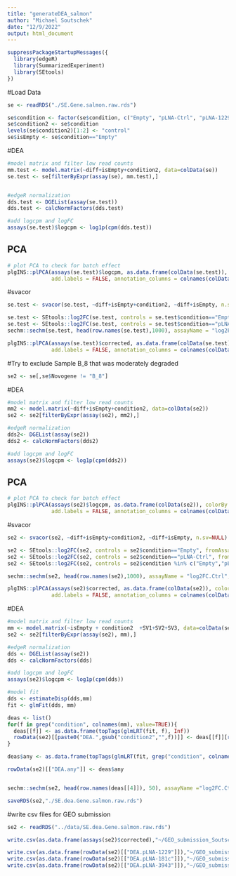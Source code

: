 ```yaml
---
title: "generateDEA_salmon"
author: "Michael Soutschek"
date: "12/9/2022"
output: html_document
---
```




```r
suppressPackageStartupMessages({
  library(edgeR)
  library(SummarizedExperiment)
  library(SEtools)
})
```


#Load Data
```r
se <- readRDS("./SE.Gene.salmon.raw.rds")
```

```r
se$condition <- factor(se$condition, c("Empty", "pLNA-Ctrl", "pLNA-1229", "pLNA-181c", "pLNA-3943"))
se$condition2 <- se$condition
levels(se$condition2)[1:2] <- "control"
se$isEmpty <- se$condition=="Empty"
```


#DEA
```r
#model matrix and filter low read counts
mm.test <- model.matrix(~diff+isEmpty+condition2, data=colData(se))
se.test <- se[filterByExpr(assay(se), mm.test),]


#edgeR normalization
dds.test <- DGEList(assay(se.test))
dds.test <- calcNormFactors(dds.test)

#add logcpm and logFC
assays(se.test)$logcpm <- log1p(cpm(dds.test))
```



## PCA

```r
# plot PCA to check for batch effect
plgINS::plPCA(assays(se.test)$logcpm, as.data.frame(colData(se.test)), colorBy = "condition", shapeBy = "diff",
              add.labels = FALSE, annotation_columns = colnames(colData(se.test)))
```


#svacor

```r
se.test <- svacor(se.test, ~diff+isEmpty+condition2, ~diff+isEmpty, n.sv=1)

se.test <- SEtools::log2FC(se.test, controls = se.test$condition=="Empty", fromAssay = "corrected", toAssay = "log2FC.Emp", isLog = TRUE)
se.test <- SEtools::log2FC(se.test, controls = se.test$condition=="pLNA-Ctrl", fromAssay = "corrected", toAssay = "log2FC.Ctrl", isLog = TRUE)
sechm::sechm(se.test, head(row.names(se.test),1000), assayName = "log2FC.Ctrl", top_annotation="diff",gaps_at="condition")
```


```r
plgINS::plPCA(assays(se.test)$corrected, as.data.frame(colData(se.test)), colorBy = "condition", shapeBy = "diff",
              add.labels = FALSE, annotation_columns = colnames(colData(se.test)))
```



#Try to exclude Sample B_8 that was moderately degraded 
```r
se2 <- se[,se$Novogene != "B_8"]
```



#DEA
```r
#model matrix and filter low read counts
mm2 <- model.matrix(~diff+isEmpty+condition2, data=colData(se2))
se2 <- se2[filterByExpr(assay(se2), mm2),]

#edgeR normalization
dds2<- DGEList(assay(se2))
dds2 <- calcNormFactors(dds2)

#add logcpm and logFC
assays(se2)$logcpm <- log1p(cpm(dds2))
```



## PCA

```r
# plot PCA to check for batch effect
plgINS::plPCA(assays(se2)$logcpm, as.data.frame(colData(se2)), colorBy = "condition", shapeBy = "diff",
              add.labels = FALSE, annotation_columns = colnames(colData(se2)))
```



#svacor

```r
se2 <- svacor(se2, ~diff+isEmpty+condition2, ~diff+isEmpty, n.sv=NULL)

se2 <- SEtools::log2FC(se2, controls = se2$condition=="Empty", fromAssay = "corrected", toAssay = "log2FC.Emp", isLog = TRUE)
se2 <- SEtools::log2FC(se2, controls = se2$condition=="pLNA-Ctrl", fromAssay = "corrected", toAssay = "log2FC.Ctrl", isLog = TRUE)
se2 <- SEtools::log2FC(se2, controls = se2$condition %in% c("Empty","pLNA-Ctrl"), fromAssay = "corrected", toAssay = "log2FC", isLog = TRUE)

sechm::sechm(se2, head(row.names(se2),1000), assayName = "log2FC.Ctrl", top_annotation="diff",gaps_at="condition",do.scale = TRUE)
```


```r
plgINS::plPCA(assays(se2)$corrected, as.data.frame(colData(se2)), colorBy = "condition", shapeBy = "diff",
              add.labels = FALSE, annotation_columns = colnames(colData(se2)))
```


#DEA
```r
#model matrix and filter low read counts
mm <- model.matrix(~isEmpty + condition2  +SV1+SV2+SV3, data=colData(se2))
se2 <- se2[filterByExpr(assay(se2), mm),]

#edgeR normalization
dds <- DGEList(assay(se2))
dds <- calcNormFactors(dds)

#add logcpm and logFC
assays(se2)$logcpm <- log1p(cpm(dds))

#model fit
dds <- estimateDisp(dds,mm)
fit <- glmFit(dds, mm)
```





```r
deas <- list()
for(f in grep("condition", colnames(mm), value=TRUE)){
  deas[[f]] <- as.data.frame(topTags(glmLRT(fit, f), Inf))
  rowData(se2)[[paste0("DEA.",gsub("condition2","",f))]] <- deas[[f]][row.names(se2),]
}

deas$any <- as.data.frame(topTags(glmLRT(fit, grep("condition", colnames(mm), value=TRUE)), Inf))

rowData(se2)[["DEA.any"]] <- deas$any


sechm::sechm(se2, head(row.names(deas[[4]]), 50), assayName ="log2FC.Ctrl", top_annotation="diff", gaps_at="condition" ,breaks=TRUE)
```


```r
saveRDS(se2,"./SE.dea.Gene.salmon.raw.rds")
```

#write csv files for GEO submission
```r
se2 <- readRDS("../data/SE.dea.Gene.salmon.raw.rds")

write.csv(as.data.frame(assays(se2)$corrected),"~/GEO_submission_Soutschek/pLNA/igNeuron_pLNA_logcpm_SVAcorrected.csv")

write.csv(as.data.frame(rowData(se2)[["DEA.pLNA-1229"]]),"~/GEO_submission_Soutschek/pLNA/igNeuron_pLNA-1229_DEA.csv")
write.csv(as.data.frame(rowData(se2)[["DEA.pLNA-181c"]]),"~/GEO_submission_Soutschek/pLNA/igNeuron_pLNA-181c_DEA.csv")
write.csv(as.data.frame(rowData(se2)[["DEA.pLNA-3943"]]),"~/GEO_submission_Soutschek/pLNA/igNeuron_pLNA-3943_DEA.csv")
```



